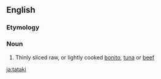 ==English==

===Etymology===
{{Ja.}}

===Noun===
{{en-noun}}

# Thinly sliced raw, or lightly cooked [[bonito]], [[tuna]] or [[beef]]

[[ja:tataki]]